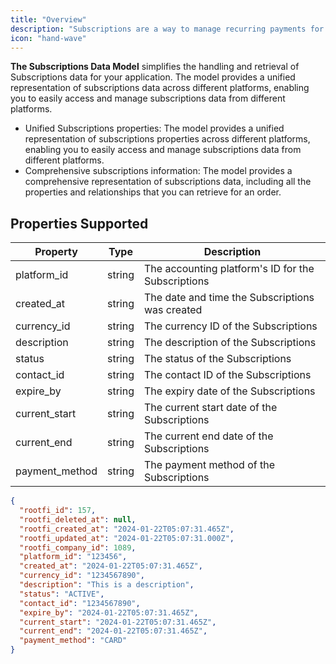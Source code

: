 ```yaml
---
title: "Overview"
description: "Subscriptions are a way to manage recurring payments for your customers. The Subscriptions Data Model simplifies the handling and retrieval of Subscriptions data for your application."
icon: "hand-wave"
---
```


**The Subscriptions Data Model** simplifies the handling and retrieval of Subscriptions data for your application. The model provides a unified representation of subscriptions data across different platforms, enabling you to easily access and manage subscriptions data from different platforms.

- Unified Subscriptions properties: The model provides a unified representation of subscriptions properties across different platforms, enabling you to easily access and manage subscriptions data from different platforms.
- Comprehensive subscriptions information: The model provides a comprehensive representation of subscriptions data, including all the properties and relationships that you can retrieve for an order.

## Properties Supported

| Property       | Type   | Description                                        |
| -------------- | ------ | -------------------------------------------------- |
| platform_id    | string | The accounting platform's ID for the Subscriptions |
| created_at     | string | The date and time the Subscriptions was created    |
| currency_id    | string | The currency ID of the Subscriptions               |
| description    | string | The description of the Subscriptions               |
| status         | string | The status of the Subscriptions                    |
| contact_id     | string | The contact ID of the Subscriptions                |
| expire_by      | string | The expiry date of the Subscriptions               |
| current_start  | string | The current start date of the Subscriptions        |
| current_end    | string | The current end date of the Subscriptions          |
| payment_method | string | The payment method of the Subscriptions            |

<ResponseExample name="The Subscriptions Object" >

```json The Subscriptions Response Object
{
  "rootfi_id": 157,
  "rootfi_deleted_at": null,
  "rootfi_created_at": "2024-01-22T05:07:31.465Z",
  "rootfi_updated_at": "2024-01-22T05:07:31.000Z",
  "rootfi_company_id": 1089,
  "platform_id": "123456",
  "created_at": "2024-01-22T05:07:31.465Z",
  "currency_id": "1234567890",
  "description": "This is a description",
  "status": "ACTIVE",
  "contact_id": "1234567890",
  "expire_by": "2024-01-22T05:07:31.465Z",
  "current_start": "2024-01-22T05:07:31.465Z",
  "current_end": "2024-01-22T05:07:31.465Z",
  "payment_method": "CARD"
}
```

</ResponseExample>
